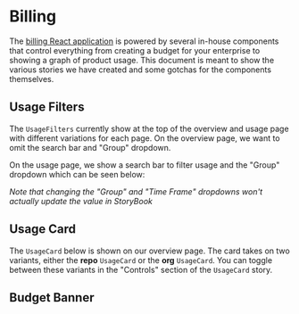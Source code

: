 
<Meta of={UsageCardStories} />

# Billing

The [billing React application](https://github.com/github/github/tree/master/ui/packages/billing-app) is powered by several in-house components that control everything from creating a budget for your enterprise to showing a graph of product usage.
This document is meant to show the various stories we have created and some gotchas for the components themselves.

## Usage Filters

The `UsageFilters` currently show at the top of the overview and usage page with different variations for each page. On the overview page, we want to omit the search bar and "Group" dropdown.

On the usage page, we show a search bar to filter usage and the "Group" dropdown which can be seen below:

<Canvas of={UsageFiltersStories.UsageFilters} showSearch={false} />

*Note that changing the "Group" and "Time Frame" dropdowns won't actually update the value in StoryBook*

## Usage Card

The `UsageCard` below is shown on our overview page. The card takes on two variants, either the **repo** `UsageCard` or the **org** `UsageCard`. You can toggle between these variants in the "Controls" section of the `UsageCard` story.

<Canvas of={UsageCardStories.UsageCard} />

## Budget Banner

<Canvas of={BudgetBannerStories.BudgetBanner} />
